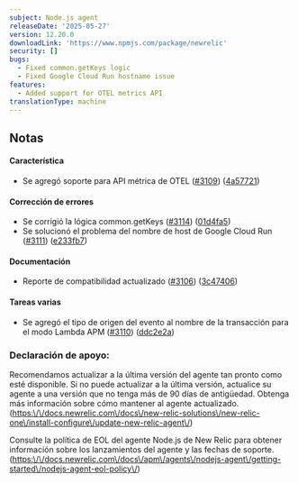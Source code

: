 ```yaml
---
subject: Node.js agent
releaseDate: '2025-05-27'
version: 12.20.0
downloadLink: 'https://www.npmjs.com/package/newrelic'
security: []
bugs:
  - Fixed common.getKeys logic
  - Fixed Google Cloud Run hostname issue
features:
  - Added support for OTEL metrics API
translationType: machine
---
```


## Notas

#### Característica

* Se agregó soporte para API métrica de OTEL ([#3109](https://github.com/newrelic/node-newrelic/pull/3109)) ([4a57721](https://github.com/newrelic/node-newrelic/commit/4a5772142817afd7ffda0659bad5c9328263fbd0))

#### Corrección de errores

* Se corrigió la lógica common.getKeys ([#3114](https://github.com/newrelic/node-newrelic/pull/3114)) ([01d4fa5](https://github.com/newrelic/node-newrelic/commit/01d4fa586e0bc9d9eefdbc416d94f8e4b2ad6504))
* Se solucionó el problema del nombre de host de Google Cloud Run ([#3111](https://github.com/newrelic/node-newrelic/pull/3111)) ([e233fb7](https://github.com/newrelic/node-newrelic/commit/e233fb722760a7683a78145d2953d40b22a27f3a))

#### Documentación

* Reporte de compatibilidad actualizado ([#3106](https://github.com/newrelic/node-newrelic/pull/3106)) ([3c47406](https://github.com/newrelic/node-newrelic/commit/3c47406257ee76d47a878bb71bce902e11211e3a))

#### Tareas varias

* Se agregó el tipo de origen del evento al nombre de la transacción para el modo Lambda APM ([#3110](https://github.com/newrelic/node-newrelic/pull/3110)) ([ddc2e2a](https://github.com/newrelic/node-newrelic/commit/ddc2e2ad962d72c0dd99f0c16436e7f64e23dce0))

### Declaración de apoyo:

Recomendamos actualizar a la última versión del agente tan pronto como esté disponible. Si no puede actualizar a la última versión, actualice su agente a una versión que no tenga más de 90 días de antigüedad. Obtenga más información sobre cómo mantener al agente actualizado. ([https:\\/\\/docs.newrelic.com\\/docs\\/new-relic-solutions\\/new-relic-one\\/install-configure\\/update-new-relic-agent\\/](https://docs.newrelic.com/docs/new-relic-solutions/new-relic-one/install-configure/update-new-relic-agent/))

Consulte la política de EOL del agente Node.js de New Relic para obtener información sobre los lanzamientos del agente y las fechas de soporte. ([https:\\/\\/docs.newrelic.com\\/docs\\/apm\\/agents\\/nodejs-agent\\/getting-started\\/nodejs-agent-eol-policy\\/](https://docs.newrelic.com/docs/apm/agents/nodejs-agent/getting-started/nodejs-agent-eol-policy/))